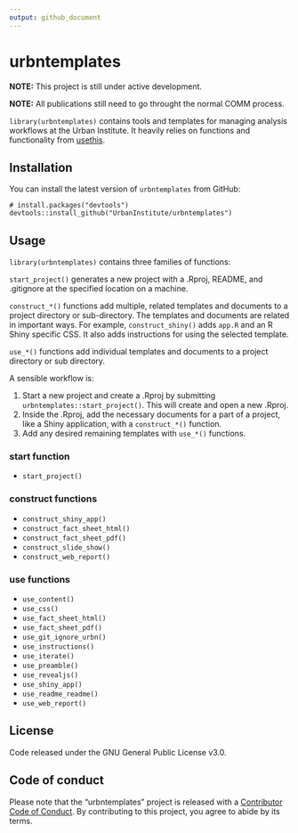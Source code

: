 ```yaml
---
output: github_document
---
```


# urbntemplates

**NOTE:** This project is still under active development. 

**NOTE:** All publications still need to go throught the normal COMM process. 

`library(urbntemplates)` contains tools and templates for managing analysis workflows at the Urban Institute. It heavily relies on functions and functionality from [usethis](https://github.com/r-lib/usethis).

## Installation

You can install the latest version of `urbntemplates` from GitHub:

```
# install.packages("devtools")
devtools::install_github("UrbanInstitute/urbntemplates")
```

## Usage

`library(urbntemplates)` contains three families of functions:

`start_project()` generates a new project with a .Rproj, README, and .gitignore at the specified location on a machine.

`construct_*()` functions add multiple, related templates and documents to a project directory or sub-directory. The templates and documents are related in important ways. For example, `construct_shiny()` adds `app.R` and an R Shiny specific CSS. It also adds instructions for using the selected template. 

`use_*()` functions add individual templates and documents to a project directory or sub directory.

A sensible workflow is:

1) Start a new project and create a .Rproj by submitting `urbntemplates::start_project()`. This will create and open a new .Rproj. 
2) Inside the .Rproj, add the necessary documents for a part of a project, like a Shiny application, with a `construct_*()` function.
3) Add any desired remaining templates with `use_*()` functions. 

### start function

* `start_project()`

### construct functions

* `construct_shiny_app()` 
* `construct_fact_sheet_html()`
* `construct_fact_sheet_pdf()`
* `construct_slide_show()`
* `construct_web_report()`

### use functions

* `use_content()`
* `use_css()`
* `use_fact_sheet_html()`
* `use_fact_sheet_pdf()`
* `use_git_ignore_urbn()`
* `use_instructions()`
* `use_iterate()`
* `use_preamble()`
* `use_revealjs()`
* `use_shiny_app()`
* `use_readme_readme()`
* `use_web_report()`

## License

Code released under the GNU General Public License v3.0.

## Code of conduct

Please note that the "urbntemplates" project is released with a [Contributor Code of Conduct](CODE_OF_CONDUCT.md). By contributing to this project, you agree to abide by its terms.
